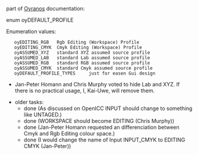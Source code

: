 part of [[Oyranos]] documentation:

enum oyDEFAULT_PROFILE

Enumeration values:
    oyEDITING_RGB 	Rgb Editing (Workspace) Profile
    oyEDITING_CMYK 	Cmyk Editing (Workspace) Profile
    oyASSUMED_XYZ 	standard XYZ assumed source profile
    oyASSUMED_LAB 	standard Lab assumed source profile
    oyASSUMED_RGB 	standard RGB assumed source profile
    oyASSUMED_CMYK 	standard Cmyk assumed source profile
    oyDEFAULT_PROFILE_TYPES 	just for easen Gui design

* Jan-Peter Homann and Chris Murphy voted to hide Lab and XYZ. If there is no practical usage, I, Kai-Uwe, will remove them.



*older tasks:
** done (As discussed on OpenICC INPUT should change to something like UNTAGED.)
** done (WORKSPACE should become EDITING (Chris Murphy))
** done (Jan-Peter Homann requested an differenciation between Cmyk and Rgb Editing colour space.)
** done (I would change the name of Input INPUT_CMYK to EDITING CMYK (Jan-Peter))